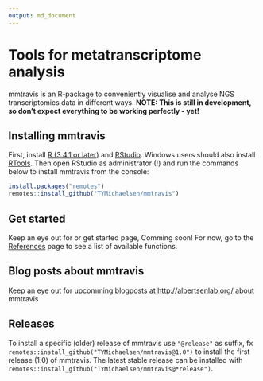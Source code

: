 ```yaml
---
output: md_document
---
```


# Tools for metatranscriptome analysis

mmtravis is an R-package to conveniently visualise and analyse NGS transcriptomics data in different ways. **NOTE: This is still in development, so don't expect everything to be working perfectly - yet!**

## Installing mmtravis
First, install [R (3.4.1 or later)](https://mirrors.dotsrc.org/cran/) and [RStudio](https://www.rstudio.com/products/rstudio/download/#download). Windows users should also install [RTools](https://mirrors.dotsrc.org/cran/bin/windows/Rtools/). Then open RStudio as administrator (!) and run the commands below to install mmtravis from the console:

```r
install.packages("remotes")
remotes::install_github("TYMichaelsen/mmtravis")
```

## Get started
Keep an eye out for or get started page, Comming soon! For now, go to the [References](https://tymichaelsen.github.io/mmtravis/) page to see a list of available functions. 

## Blog posts about mmtravis
Keep an eye out for upcomming blogposts at [http://albertsenlab.org/](http://albertsenlab.org/) about mmtravis

## Releases
To install a specific (older) release of mmtravis use `"@release"` as suffix, fx `remotes::install_github("TYMichaelsen/mmtravis@1.0")` to install the first release (1.0) of mmtravis. The latest stable release can be installed with `remotes::install_github("TYMichaelsen/mmtravis@*release")`.
